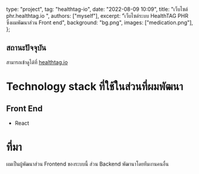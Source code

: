 
  type: "project",
  tag: "healthtag-io",
  date: "2022-08-09 10:09",
  title: "เว็บไซต์ phr.healthtag.io ",
  authors: ["myself"],
  excerpt: "่เว็บไซต์ระบบ HealthTAG PHR ซึ่งผมพัฒนาส่วน Front end",
  background: "bg.png",
  images: ["medication.png"],
};

## สถานะปัจจุบัน

สามารถเข้าดูได้ที่ [healthtag.io](https://phr.healthtag.io)

# Technology stack ที่ใช้ในส่วนที่ผมพัฒนา

## Front End

- React

# ที่มา

ผมเป็นผู้พัฒนาส่วน Frontend ของระบบนี้ ส่วน Backend พัฒานาโดยทีมงานคนอื่น

<MDXImage imageList={props.images} name="medication.png" caption="หน้า Medication" />
